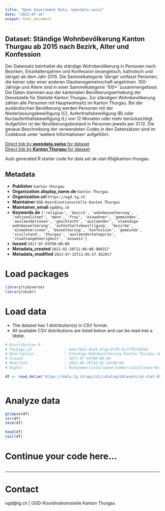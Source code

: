 ```yaml
---
title: "Open Government Data, opendata.swiss"
date: "2023-07-16"
output: html_document
---
```


## Dataset: Ständige Wohnbevölkerung Kanton Thurgau ab 2015 nach Bezirk, Alter und Konfession

Der Datensatz beinhaltet die ständige Wohnbevölkerung in Personen nach Bezirken, Einzelaltersjahren und Konfession (evangelisch, katholisch und übrige) ab dem Jahr 2015. Die Sammelkategorie 'übrige' umfasst Personen, die keiner oder einer anderen Glaubensgemeinschaft angehören. 100-Jährige und Ältere sind in einer Sammelkategorie '100+' zusammengefasst.
Die Daten stammen aus der kantonalen Bevölkerungserhebung der Dienststelle für Statistik Kanton Thurgau. Zur ständigen Wohnbevölkerung zählen alle Personen mit Hauptwohnsitz im Kanton Thurgau. Bei der ausländischen Bevölkerung werden Personen mit der Niederlassungsbewilligung (C), Aufenthaltsbewilligung (B) oder Kurzaufenthaltsbewilligung (L) von 12 Monaten oder mehr berücksichtigt. Aufgeführt ist der Bevölkerungsbestand in Personen jeweils per 31.12. Die genaue Beschreibung der verwendeten Codes in den Datensätzen sind im Codebook unter 'weitere Informationen' aufgeführt. 

[Direct link by **opendata.swiss** for dataset](https://opendata.swiss/de/dataset/standige-wohnbevolkerung-kanton-thurgau-ab-2015-nach-bezirk-alter-und-konfession)<br>
[Direct link by **Kanton Thurgau** for dataset](https://data.tg.ch/explore/dataset/sk-stat-65/)

Auto generated R starter code for data set sk-stat-65@kanton-thurgau.

## Metadata

- **Publisher** `kanton-thurgau`
- **Organization.display_name.de** `Kanton Thurgau`
- **Organization.url** `https://ogd.tg.ch`
- **Maintainer** `OGD-Koordinationsstelle Kanton Thurgau`
- **Maintainer_email** `ogd@tg.ch`
- **Keywords.de** `['religion', 'bezirk', 'wohnbevoelkerung', 'nationalitaet', 'mann', 'frau', 'einwohner', 'gemeinden', 'auslaenderinnen', 'geschlecht', 'auslaender', 'staendige-wohnbevoelkerung', 'aufenthaltsbewilligung', 'bezirke', 'einwohnerinnen', 'bevoelkerung', 'konfession', 'gemeinde', 'zivilstand', 'thurgau', 'auslaenderkategorie', 'staatsangehoerigkeit', 'ausweis']`
- **Issued** `2017-07-03T00:00:00`
- **Metadata_created** `2022-02-28T11:06:08.988317`
- **Metadata_modified** `2023-07-15T11:05:57.952917`


# Load packages

```r

library(tidyverse)
library(skimr)

```

# Load data

-   The dataset has 1 distribution(s) in CSV format.
-   All available CSV distributions are listed below and can be read into a tibble.

```r

# Distribution 0
# Package_id               : 4dec76e2-65d3-47ad-8f78-9c7f79759564
# Description              : Ständige Wohnbevölkerung Kanton Thurgau ab 2015 nach Bezirk, Alter und Konfession (csv)
# Issued                   : 2017-07-03T00:00:00
# Modified                 : 2023-06-29T10:05:18+00:00
# Rights                   : NonCommercialAllowed-CommercialAllowed-ReferenceRequired

df <- read_delim('https://data.tg.ch/api/v2/catalog/datasets/sk-stat-65/exports/csv')



```

# Analyze data

```r

glimpse(df)
str(df)
skim(df)

head(df)
tail(df)

```

# Continue your code here...

```r

```

------------------------------------------------------------------------

# Contact

ogd@tg.ch | OGD-Koordinationsstelle Kanton Thurgau
